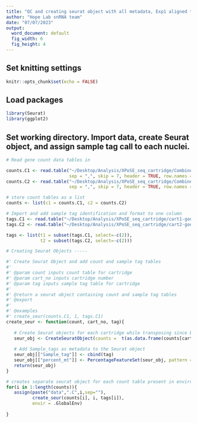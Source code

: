 ```yaml
---
title: "QC and creating seurat object with all metadata, Exp1 aligned to mm10-liftoff"
author: "Hope Lab snRNA team"
date: "07/07/2023"
output:
  word_document: default
  fig_width: 6
  fig_height: 4
---
```

## Set knitting settings

```r
knitr::opts_chunk$set(echo = FALSE)
```

## Load packages

```r
library(Seurat)
library(ggplot2)
```

## Set working directory. Import data, create Seurat object, and assign sample tag call to each nuclei.

```r

# Read gene count data tables in 

counts.C1 <- read.table("~/Desktop/Analysis/XPoSE_seq_cartridge/Combined_cart1-good-only_RSEC_MolsPerCell.csv",
                        sep = ",", skip = 7, header = TRUE, row.names = 1)
counts.C2 <- read.table("~/Desktop/Analysis/XPoSE_seq_cartridge/Combined_cart2-good-only_RSEC_MolsPerCell.csv",
                        sep = ",", skip = 7, header = TRUE, row.names = 1)

# store count tables as a list
counts <- list(c1 = counts.C1, c2 = counts.C2)

# Import and add sample tag identification and format to one column
tags.C1 <- read.table("~/Desktop/Analysis/XPoSE_seq_cartridge/cart1-good-only_Sample_Tag_Calls.csv", sep = ",", skip = 7, header = TRUE, row.names = 1)
tags.C2 <- read.table("~/Desktop/Analysis/XPoSE_seq_cartridge/cart2-good-only_Sample_Tag_Calls.csv", sep = ",", skip = 7, header = TRUE, row.names = 1)

tags <- list(t1 = subset(tags.C1, select=-c(2)),
             t2 = subset(tags.C2, select=-c(2)))

# Creating Seurat Objects -----

#' Create Seurat Object and add count and sample tag tables
#'
#' @param count inputs count table for cartridge
#' @param cart_no inputs cartridge number
#' @param tag inputs sample tag table for cartridge
#'
#' @return a seurat object containing count and sample tag tables
#' @export
#'
#' @examples
#' create_seur(counts.C1, 1, tags.C1)
create_seur <- function(count, cart_no, tag){
   
   # Create Seurat objects for each cartridge while transposing since BD output is opposite of Seurat input
   seur_obj <- CreateSeuratObject(counts =  t(as.data.frame(counts[cart_no])), project = paste("C",cart_no,sep=""))
   
   # Add Sample_tags as metadata to the Seurat object
   seur_obj[["Sample_tag"]] <- cbind(tag)
   seur_obj[["percent_mt"]] <- PercentageFeatureSet(seur_obj, pattern = "^mt.")
   return(seur_obj)
}

# creates separate seurat object for each count table present in environment
for(i in 1:length(counts)){
   assign(paste("data",".C",i,sep=""),
          create_seur(counts[i], i, tags[i]),
          envir = .GlobalEnv)
   
}

```


